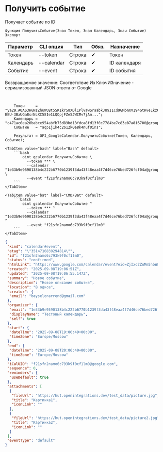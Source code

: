 ﻿---
sidebar_position: 3
description: Получить событие и другие функции для работы с Google Calendar в Открытом пакете интеграций - бесплатной open-source библиотеке интеграций для 1С:Предприятие 8, OneScript и CLI
keywords: [1C, 1С, 1С:Предприятие, 1С:Предприятие 8.3, API, Интеграция, Сервисы, Обмен, OneScript, CLI, Google Calendar]
---


# Получить событие
 Получает событие по ID



`Функция ПолучитьСобытие(Знач Токен, Знач Календарь, Знач Событие) Экспорт`

  | Параметр | CLI опция | Тип | Обяз. | Назначение |
  |-|-|-|-|-|
  | Токен | --token | Строка | &#x2714; | Токен |
  | Календарь | --calendar | Строка | &#x2714; | ID календаря |
  | Событие | --event | Строка | &#x2714; | ID события |

  
  Возвращаемое значение:   Соответствие Из КлючИЗначение - сериализованный JSON ответа от Google

<br/>




```bsl title="Пример использования для 1С:Предприятие/OneScript"
    Токен     = "ya29.A0AS3H6NzZhuWUBt5SK1krSUXDl1PlvawSraabkJU9I1Cd9GMbnXV194GtRveLkzC4TFqpg8CjFqwe1CqV-EEU-3BxUGa8srNcXC58Ie1LQOpjFZeSJWCMv7jAn...";
    Календарь = "c471ac0ea20babce954abfb75d89bd18fdca8fd13f0c7784be7c83e87a816700@group.calendar.google.com";
    Событие   = "aqp1j1k4c2o12k0e8k4nuf0ins";

    Результат = OPI_GoogleCalendar.ПолучитьСобытие(Токен, Календарь, Событие);
```
    

 <Tabs>
  
    <TabItem value="bash" label="Bash" default>
        ```bash
            oint gcalendar ПолучитьСобытие \
              --token *** \
              --calendar "1e33b9e9590138b4c222b6770b1239f3da43f48eaa4f7d46ce76bed726fcf04a@group.calendar.google.com" \
              --event "f21sfn2namo6c793k9f0cf1lm0"
        ```
    </TabItem>
  
    <TabItem value="bat" label="CMD/Bat" default>
        ```batch
            oint gcalendar ПолучитьСобытие ^
              --token *** ^
              --calendar "1e33b9e9590138b4c222b6770b1239f3da43f48eaa4f7d46ce76bed726fcf04a@group.calendar.google.com" ^
              --event "f21sfn2namo6c793k9f0cf1lm0"
        ```
    </TabItem>
</Tabs>


```json title="Результат"
{
 "kind": "calendar#event",
 "etag": "\"3514716830294814\"",
 "id": "f21sfn2namo6c793k9f0cf1lm0",
 "status": "confirmed",
 "htmlLink": "https://www.google.com/calendar/event?eid=ZjIxc2ZuMm5hbW82Yzc5M2s5ZjBjZjFsbTAgMWUzM2I5ZTk1OTAxMzhiNGMyMjJiNjc3MGIxMjM5ZjNkYTQzZjQ4ZWFhNGY3ZDQ2Y2U3NmJlZDcyNmZjZjA0YUBn",
 "created": "2025-09-08T19:06:51Z",
 "updated": "2025-09-08T19:06:55.147Z",
 "summary": "Новое событие",
 "description": "Новое описание события",
 "location": "В офисе",
 "creator": {
  "email": "bayselonarrend@gmail.com"
 },
 "organizer": {
  "email": "1e33b9e9590138b4c222b6770b1239f3da43f48eaa4f7d46ce76bed726fcf04a@group.calendar.google.com",
  "displayName": "Тестовый календарь",
  "self": true
 },
 "start": {
  "dateTime": "2025-09-08T19:06:49+00:00",
  "timeZone": "Europe/Moscow"
 },
 "end": {
  "dateTime": "2025-09-08T20:06:49+00:00",
  "timeZone": "Europe/Moscow"
 },
 "iCalUID": "f21sfn2namo6c793k9f0cf1lm0@google.com",
 "sequence": 0,
 "reminders": {
  "useDefault": true
 },
 "attachments": [
  {
   "fileUrl": "https://hut.openintegrations.dev/test_data/picture.jpg",
   "title": "Картинка1",
   "iconLink": ""
  },
  {
   "fileUrl": "https://hut.openintegrations.dev/test_data/picture2.jpg",
   "title": "Картинка2",
   "iconLink": ""
  }
 ],
 "eventType": "default"
}
```
